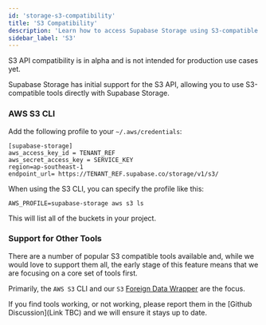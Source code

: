 ```yaml
---
id: 'storage-s3-compatibility'
title: 'S3 Compatibility'
description: 'Learn how to access Supabase Storage using S3-compatible tools.'
sidebar_label: 'S3'
---
```


<Admonition type="caution">

S3 API compatibility is in alpha and is not intended for production use cases yet.

</Admonition>

Supabase Storage has initial support for the S3 API, allowing you to use S3-compatible tools directly with Supabase Storage.

### AWS S3 CLI

Add the following profile to your `~/.aws/credentials`:

```
[supabase-storage]
aws_access_key_id = TENANT_REF
aws_secret_access_key = SERVICE_KEY
region=ap-southeast-1
endpoint_url= https://TENANT_REF.supabase.co/storage/v1/s3/
```

When using the S3 CLI, you can specify the profile like this:

`AWS_PROFILE=supabase-storage aws s3 ls`

This will list all of the buckets in your project.

### Support for Other Tools

There are a number of popular S3 compatible tools available and, while we would love to support them all, the early stage of this feature means that we are focusing on a core set of tools first.

Primarily, the `AWS S3` CLI and our `S3` [Foreign Data Wrapper](https://supabase.com/docs/guides/database/extensions/wrappers/s3) are the focus.

If you find tools working, or not working, please report them in the [Github Discussion](Link TBC) and we will ensure it stays up to date.
